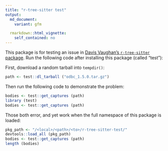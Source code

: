```yaml
---
title: "r-tree-sitter test"
output:
  md_document:
    variant: gfm

  rmarkdown::html_vignette:
    self_contained: no
---
```


This package is for testing an issue in [Davis Vaughan's `r-tree-sitter`
package](https://github.com/DavisVaughan/r-tree-sitter). Run the following code
after installing this package (called "test"):

First, download a random tarball into `tempdir()`:

```r
path <- test::dl_tarball ("odbc_1.5.0.tar.gz")
```

Then run the following code to demonstrate the problem:

```r
bodies <- test::get_captures (path)
library (test)
bodies <- test::get_captures (path)
```

Those both error, and yet work when the full namespace of this package is
loaded:

```r
pkg_path <- "/<local>/<path>/<to>/r-tree-sitter-test/"
devtools::load_all (pkg_path)
bodies <- test::get_captures (path)
length (bodies)
```
